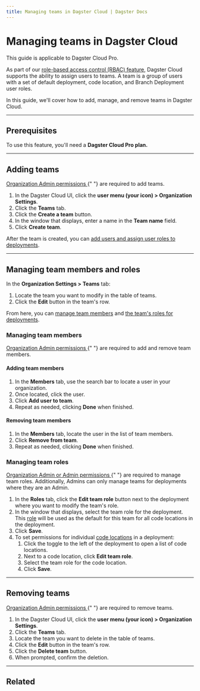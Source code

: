 ```yaml
---
title: Managing teams in Dagster Cloud | Dagster Docs
---
```


# Managing teams in Dagster Cloud

<Note>This guide is applicable to Dagster Cloud Pro.</Note>

As part of our [role-based access control (RBAC) feature](/dagster-plus/account/managing-users/managing-user-roles-permissions), Dagster Cloud supports the ability to assign users to teams. A team is a group of users with a set of default deployment, code location, and Branch Deployment user roles.

In this guide, we'll cover how to add, manage, and remove teams in Dagster Cloud.

---

## Prerequisites

To use this feature, you'll need a **Dagster Cloud Pro plan.**

---

## Adding teams

<Note>
  <a href="/dagster-plus/account/managing-users/managing-user-roles-permissions#teams">
    Organization Admin permissions
  </a>{" "}
  are required to add teams.
</Note>

1. In the Dagster Cloud UI, click the **user menu (your icon) > Organization Settings**.
2. Click the **Teams** tab.
3. Click the **Create a team** button.
4. In the window that displays, enter a name in the **Team name** field.
5. Click **Create team**.

After the team is created, you can [add users and assign user roles to deployments](#managing-team-members-and-roles).

---

## Managing team members and roles

In the **Organization Settings > Teams** tab:

1. Locate the team you want to modify in the table of teams.
2. Click the **Edit** button in the team's row.

From here, you can [manage team members](#managing-team-members) and [the team's roles for deployments](#managing-team-roles).

### Managing team members

<Note>
  <a href="/dagster-plus/account/managing-users/managing-user-roles-permissions#teams">
    Organization Admin permissions
  </a>{" "}
  are required to add and remove team members.
</Note>

#### Adding team members

1. In the **Members** tab, use the search bar to locate a user in your organization.
2. Once located, click the user.
3. Click **Add user to team**.
4. Repeat as needed, clicking **Done** when finished.

#### Removing team members

1. In the **Members** tab, locate the user in the list of team members.
2. Click **Remove from team**.
3. Repeat as needed, clicking **Done** when finished.

### Managing team roles

<Note>
  <a href="/dagster-plus/account/managing-users/managing-user-roles-permissions#teams">
    Organization Admin or Admin permissions
  </a>{" "}
  are required to manage team roles. Additionally, Admins can only manage teams
  for deployments where they are an Admin.
</Note>

1. In the **Roles** tab, click the **Edit team role** button next to the deployment where you want to modify the team's role.
2. In the window that displays, select the team role for the deployment. This [role](/dagster-plus/account/managing-users/managing-user-roles-permissions) will be used as the default for this team for all code locations in the deployment.
3. Click **Save**.
4. To set permissions for individual [code locations](/dagster-plus/account/managing-users/managing-user-roles-permissions#code-locations) in a deployment:
   1. Click the toggle to the left of the deployment to open a list of code locations.
   2. Next to a code location, click **Edit team role**.
   3. Select the team role for the code location.
   4. Click **Save**.

---

## Removing teams

<Note>
  <a href="/dagster-plus/account/managing-users/managing-user-roles-permissions#teams">
    Organization Admin permissions
  </a>{" "}
  are required to remove teams.
</Note>

1. In the Dagster Cloud UI, click the **user menu (your icon) > Organization Settings**.
2. Click the **Teams** tab.
3. Locate the team you want to delete in the table of teams.
4. Click the **Edit** button in the team's row.
5. Click the **Delete team** button.
6. When prompted, confirm the deletion.

---

## Related

<ArticleList>
  <ArticleListItem
    href="/dagster-plus/account/managing-users"
    title="Managing users"
  ></ArticleListItem>
  <ArticleListItem
    href="/dagster-plus/account/managing-users/managing-user-roles-permissions"
    title="Managing user roles and permissions"
  ></ArticleListItem>
  <ArticleListItem
    href="/dagster-plus/account/authentication"
    title="SSO and SAML authentication"
  ></ArticleListItem>
</ArticleList>
